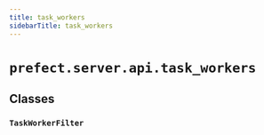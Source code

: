 ```yaml
---
title: task_workers
sidebarTitle: task_workers
---
```


# `prefect.server.api.task_workers`

## Classes

### `TaskWorkerFilter` <sup><a href="https://github.com/PrefectHQ/prefect/blob/main/src/prefect/server/api/task_workers.py#L13" target="_blank"><Icon icon="github" size="14" /></a></sup>
